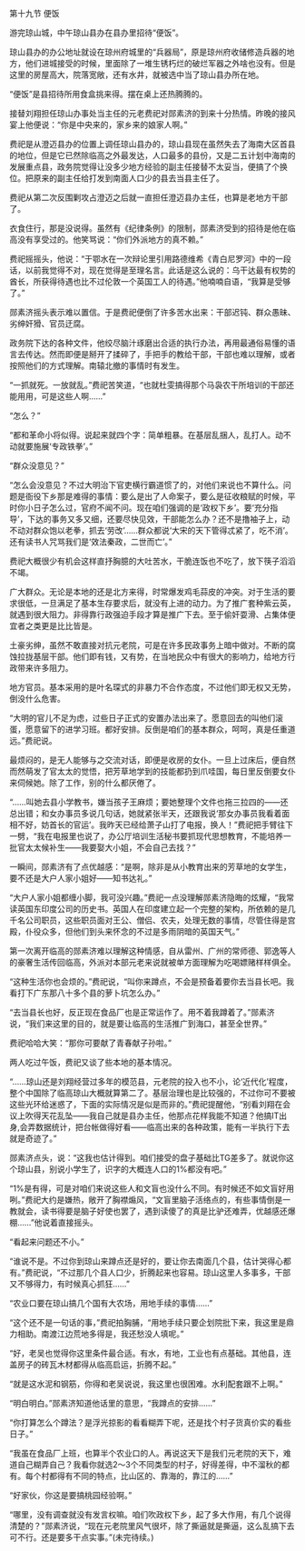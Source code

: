 

第十九节 便饭

游完琼山城，中午琼山县办在县办里招待“便饭”。

琼山县办的办公地址就设在琼州府城里的“兵器局”，原是琼州府收储修造兵器的地方，他们进城接受的时候，里面除了一堆生锈朽烂的破烂军器之外啥也没有。但是这里的房屋高大，院落宽敞，还有水井，就被选中当了琼山县办所在地。

“便饭”是县招待所用食盒挑来得。摆在桌上还热腾腾的。

接替刘翔担任琼山办事处当主任的元老费祀对郧素济的到来十分热情。昨晚的接风宴上他便说：“你是中央来的，家乡来的娘家人啊。”

费祀是从澄迈县办的位置上调任琼山县办的，琼山县现在虽然失去了海南大区首县的地位，但是它已然除临高之外最发达，人口最多的县份，又是二五计划中海南的发展重点县，政务院觉得让没多少地方经验的副主任接替不太妥当，便搞了个换位。把原来的副主任给打发到南面人口少的县去当县主任了。

费祀从第二次反围剿攻占澄迈之后就一直担任澄迈县办主任，也算是老地方干部了。

衣食住行，那是没说得。虽然有《纪律条例》的限制，郧素济受到的招待是他在临高没有享受过的。他笑骂说：“你们外派地方的真不赖。”

费祀摇摇头，他说：“于鄂水在一次辩论里引用路德维希《青白尼罗河》中的一段话，以前我觉得不对，现在觉得是至理名言。此话是这么说的：乌干达最有权势的酋长，所获得待遇也比不过伦敦一个英国工人的待遇。”他喃喃自语，“我算是受够了。”

郧素济摇头表示难以置信。于是费祀便倒了许多苦水出来：干部迟钝、群众愚昧、劣绅奸猾、官员迂腐。

政务院下达的各种文件，他绞尽脑汁琢磨出合适的执行办法，再用最通俗易懂的语言去传达。然而即便是掰开了揉碎了，手把手的教给干部，干部也难以理解，或者按照他们的方式理解。南辕北撤的事情时有发生。

“一抓就死。一放就乱。”费祀苦笑道，“也就杜雯搞得那个马袅农干所培训的干部还能用用，可是这些人啊……”

“怎么？”

“都和革命小将似得。说起来就四个字：简单粗暴。在基层乱捆人，乱打人。动不动就要施展‘专政铁拳’。”

“群众没意见？”

“怎么会没意见？不过大明治下官吏横行霸道惯了的，对他们来说也不算什么。问题是衙役下乡那是难得的事情：要么是出了人命案子，要么是征收粮赋的时候，平时你小日子怎么过，官府不闻不问。现在咱们强调的是‘政权下乡’。要‘充分指导’，下达的事务又多又细，还要尽快见效，干部能怎么办？还不是撸袖子上，动不动对群众饱以老拳，抓去‘劳改’……群众都说‘大宋的天下管得忒紧了，吃不消’。还有读书人咒骂我们是‘效法秦政，二世而亡’。”

费祀大概很少有机会这样直抒胸臆的大吐苦水，干脆连饭也不吃了，放下筷子滔滔不竭。

广大群众。无论是本地的还是北方来得，时常爆发鸡毛蒜皮的冲突。对于生活的要求很低，一旦满足了基本生存要求后，就没有上进的动力。为了推广套种紫云英，就遇到很大阻力。非得靠行政强迫手段才算是推广下去。至于偷奸耍滑、占集体便宜者之类更是比比皆是。

土豪劣绅，虽然不敢直接对抗元老院，可是在许多民政事务上暗中做对。不断的腐蚀拉拢基层干部。他们即有钱，又有势，在当地民众中有很大的影响力，给地方行政带来许多阻力。

地方官员。基本采用的是叶名琛式的非暴力不合作态度，不过他们即无权又无势，倒没什么危害。

“大明的官儿不足为虑，过些日子正式的安置办法出来了。愿意回去的叫他们滚蛋，愿意留下的进学习班。都好安排。反倒是咱们的基本群众，呵呵，真是任重道远。”费祀说。

最烦闷的，是无人能够与之交流对话，即便是收房的女仆。一旦上过床后，便自然而然萌发了官太太的觉悟，把芳草地学到的技能都扔到爪哇国，每日里反倒要女仆来伺候她。除了工作，别的什么都厌倦了。

“……叫她去县小学教书，嫌当孩子王麻烦；要她整理个文件也拖三拉四的――还总出错；和女办事员多说几句话，她就紧张半天，还跟我说‘那女办事员我看着面相不好，妨首长的官运’。我昨天已经给萧子山打了电报，换人！”费祀把手臂往下一劈，“我在电报里也说了，办公厅培训生活秘书要抓现代思想教育，不能培养一批官太太候补生――我要娶大小姐，不会自己去找？”

一瞬间，郧素济有了点优越感：“是啊，除非是从小教育出来的芳草地的女学生，要不还是大户人家小姐好――知书达礼。”

“大户人家小姐都缠小脚，我可没兴趣。”费祀一点没理解郧素济隐晦的炫耀，“我常读英国东印度公司的历史书。英国人在印度建立起一个完整的架构，所依赖的是几千名公司职员，这些职员面对王公、僧侣、农夫，处理无数的事情，尽管住得是宫殿，仆役众多，但他们到头来怀念的不过是多雨阴暗的英国天气。”

第一次离开临高的郧素济难以理解这种情感，自从雷州、广州的常师德、郭逸等人的豪奢生活传回临高，外派对本部元老来说就被单方面理解为吃喝嫖赌样样俱全。

“这种生活你也会烦的。”费祀说，“叫你来蹲点，不会是预备着要你去当县长吧。我看打下广东那八十多个县的萝卜坑怎么办。”

“去当县长也好，反正现在食品厂也是正常运作了。用不着我蹲着了。”郧素济说，“我们来这里的目的，就是要让临高的生活推广到海口，甚至全世界。”

费祀哈哈大笑：“那你可要献了青春献子孙啦。”

两人吃过午饭，费祀又谈了些本地的基本情况。

“……琼山还是刘翔经营过多年的模范县，元老院的投入也不小，论‘近代化’程度，整个中国除了临高琼山大概就算第二了。基层治理也是比较强的，不过你可不要被这些光环给迷惑了，下面的实际情况是似是而非的。”费祀提醒他，“别看刘翔在会议上吹得天花乱坠――我自己就是县办主任，他那点花样我能不知道？他搞IT出身,会弄数据统计，把台帐做得好看――临高出来的各种政策，能有一半执行下去就是奇迹了。”

郧素济点头，说：“这我也估计得到。咱们接受的盘子基础比TG差多了。就说你这个琼山县，别说小学生了，识字的大概连人口的1%都没有吧。”

“1%是有得，可是对咱们来说这些人和文盲也没什么不同。有时候还不如文盲好用咧。”费祀大约是嫌热，敞开了胸襟煽风，“文盲里脑子活络点的，有些事情倒是一教就会，读书得要是脑子好使也罢了，遇到读傻了的真是比驴还难弄，优越感还爆棚……”他说着直接摇头。

“看起来问题还不小。”

“谁说不是。不过你到琼山来蹲点还是好的，要让你去南面几个县，估计哭得心都有。”费祀说，“不过那几个县人口少，折腾起来也容易。琼山这里人多事多，干部又不够得力，有时候真心抓狂……”

“农业口要在琼山搞几个国有大农场，用地手续的事情……”

“这个还不是一句话的事，”费祀拍胸脯，“用地手续只要企划院批下来，我这里是鼎力相助。南渡江边荒地多得是，我还愁没人填呢。”

“好，老吴也觉得你这里条件最合适。有水，有地，工业也有点基础。其他县，连盖房子的砖瓦木材都得从临高启运，折腾不起。”

“就是这水泥和钢筋，你得和老吴说说，我这里也很困难。水利配套跟不上啊。”

“明白明白。”郧素济知道他话里的意思，“我蹲点的安排……”

“你打算怎么个蹲法？是浮光掠影的看看糊弄下呢，还是找个村子货真价实的看些日子。”

“我虽在食品厂上班，也算半个农业口的人。再说这天下是我们元老院的天下，难道自己糊弄自己？我看你就选2～3个不同类型的村子，好得差得，中不溜秋的都有。每个村都得有不同的特点，比山区的、靠海的，靠江的……”

“好家伙，你这是要搞桃园经验啊。”

“哪里，没有调查就没有发言权嘛。咱们吹政权下乡，起了多大作用，有几个说得清楚的？”郧素济说，“现在元老院里风气很坏，除了撕逼就是撕逼，这么乱搞下去可不行。还是要多干点实事。”(未完待续。)

